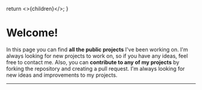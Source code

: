 
  return <>{children}</>;
}

# Welcome!

In this page you can find **all the public projects** I've been working on. I'm always looking for new projects to work on, so if you have any ideas, feel free to contact me. Also, you can **contribute to any of my projects** by forking the repository and creating a pull request. I'm always looking for new ideas and improvements to my projects.

---
